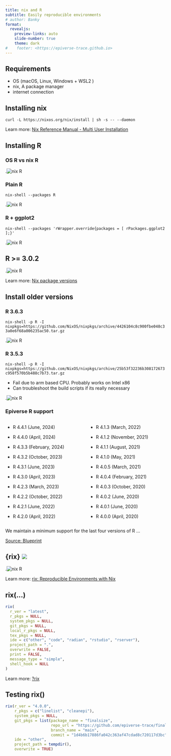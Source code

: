 ```yaml
---
title: nix and R
subtitle: Easily reproducible environments
# author: Banky
format:
  revealjs:
    preview-links: auto
    slide-number: true
    theme: dark
#    footer: <https://epiverse-trace.github.io>
---
```


## Requirements
- OS (macOS, Linux, Windows + WSL2 )
- nix, A package manager
- internet connection

## Installing nix {.smaller}
<!-- Hide line numbers in this code block
```{{}}
    curl -L https://nixos.org/nix/install | sh -s -- --daemon
```
 -->

`curl -L https://nixos.org/nix/install | sh -s -- --daemon`

::: footer
Learn more: [Nix Reference Manual - Multi User Installation](https://nix.dev/manual/nix/2.18/installation/installing-binary#multi-user-installation)
:::

## Installing R {.smaller}

::: panel-tabset
### OS R vs nix R

.![nix R](images/r-versions.png)

### Plain R

`nix-shell --packages R`

.![nix R](images/nix-r.png)

### R + ggplot2

`nix-shell --packages 'rWrapper.override{packages = [ rPackages.ggplot2 ];}'`

.![nix R](images/r-ggplot.png)

:::

## R >= 3.0.2 {.smaller}

.![nix R](images/r-versions-web.png)

::: footer
Learn more: [Nix package versions](https://lazamar.co.uk/nix-versions/?channel=nixpkgs-unstable&package=R)
:::


## Install older versions {.smaller}

::: panel-tabset
### R 3.6.3

`nix-shell -p R -I nixpkgs=https://github.com/NixOS/nixpkgs/archive/4426104c8c900fbe048c33a0e6f68a006235ac50.tar.gz`

.![nix R](images/r-oldest-working.png)

### R 3.5.3

`nix-shell -p R -I nixpkgs=https://github.com/NixOS/nixpkgs/archive/25b53f32236b308172673c958f570b5b488c7b73.tar.gz`

- Fail due to arm based CPU. Probably works on Intel x86
- Can troubleshoot the build scripts if its really necessary

.![nix R](images/r-3-5-3.png)

### Epiverse R support

::: {.columns}

::: {.column}

- R 4.4.1 (June, 2024)
- R 4.4.0 (April, 2024)

- R 4.3.3 (February, 2024)
- R 4.3.2 (October, 2023)
- R 4.3.1 (June, 2023)
- R 4.3.0 (April, 2023)

- R 4.2.3 (March, 2023)
- R 4.2.2 (October, 2022)
- R 4.2.1 (June, 2022)
- R 4.2.0 (April, 2022)

:::

::: {.column}

- R 4.1.3 (March, 2022)
- R 4.1.2 (November, 2021)
- R 4.1.1 (August, 2021)
- R 4.1.0 (May, 2021)

- R 4.0.5 (March, 2021)
- R 4.0.4 (February, 2021)
- R 4.0.3 (October, 2020)
- R 4.0.2 (June, 2020)
- R 4.0.1 (June, 2020)
- R 4.0.0 (April, 2020)

:::

<!-- end columns -->
:::

We maintain a minimum support for the last four versions of R ...

[Source: Blueprint](https://epiverse-trace.github.io/blueprints/dependencies.html#base-r-support-schedule){preview-link="true"}


:::

## {rix} ![](https://b-rodrigues.r-universe.dev/badges/rix?scale=1&color=pink&style=round)

.![nix R](images/rix.png)

::: footer
Learn more: [rix: Reproducible Environments with Nix](https://b-rodrigues.github.io/rix/index.html)
:::

## rix(...)

``` r
rix(
  r_ver = "latest",
  r_pkgs = NULL,
  system_pkgs = NULL,
  git_pkgs = NULL,
  local_r_pkgs = NULL,
  tex_pkgs = NULL,
  ide = c("other", "code", "radian", "rstudio", "rserver"),
  project_path = ".",
  overwrite = FALSE,
  print = FALSE,
  message_type = "simple",
  shell_hook = NULL
)
```

::: footer
Learn more: [?rix](https://b-rodrigues.github.io/rix/reference/rix.html)
:::


## Testing rix()

``` r
rix(r_ver = "4.0.0",
    r_pkgs = c("linelist", "cleanepi"),
    system_pkgs = NULL,
    git_pkgs = list(package_name = "finalsize",
                    repo_url = "https://github.com/epiverse-trace/finalsize",
                    branch_name = "main",
                    commit = "1d4b6b17886fa042c363af47cdad8c720117d3bc"),
    ide = "other",
    project_path = tempdir(),
    overwrite = TRUE)
```